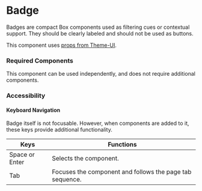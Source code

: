 
<Meta title="Components/Badge/Badge" />

# Badge

Badges are compact Box components used as filtering cues or contextual support. They should be clearly labeled and should not be used as buttons. 

This component uses [props from Theme-UI](https://theme-ui.com/sx-prop).

### Required Components

This component can be used independently, and does not require additional components.

### Accessibility

#### Keyboard Navigation

Badge itself is not focusable. However, when components are added to it, these keys provide additional functionality.

| Keys | Functions |
| ---- | --------- |
| Space or Enter | Selects the component. |
| Tab | Focuses the component and follows the page tab sequence. |
